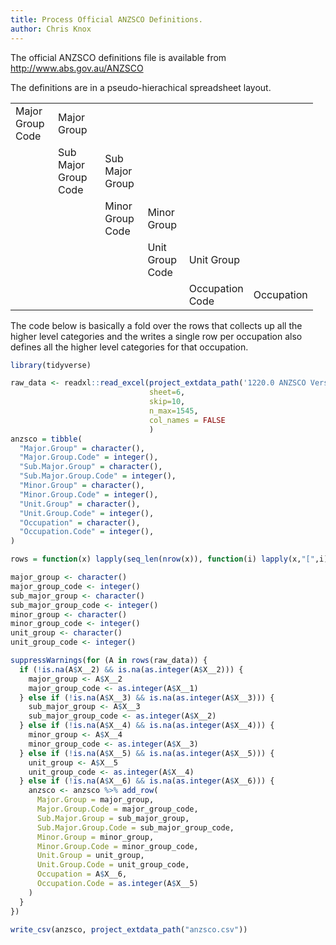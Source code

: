 ```yaml
---
title: Process Official ANZSCO Definitions.
author: Chris Knox
---
```



The official ANZSCO definitions file is available from 
[http://www.abs.gov.au/ANZSCO](http://www.abs.gov.au/ANZSCO)

The definitions are in a pseudo-hierachical spreadsheet layout.

+------------------+----------------------+------------------+-----------------+-----------------+------------+
| Major Group Code | Major Group          |                  |                 |                 |            |
+------------------+----------------------+------------------+-----------------+-----------------+------------+
|                  | Sub Major Group Code | Sub Major Group  |                 |                 |            |
+------------------+----------------------+------------------+-----------------+-----------------+------------+
|                  |                      | Minor Group Code | Minor Group     |                 |            |
+------------------+----------------------+------------------+-----------------+-----------------+------------+
|                  |                      |                  | Unit Group Code | Unit Group      |            |
+------------------+----------------------+------------------+-----------------+-----------------+------------+
|                  |                      |                  |                 | Occupation Code | Occupation |
+------------------+----------------------+------------------+-----------------+-----------------+------------+


The code below is basically a fold over the rows that collects up all the higher level categories
and the writes a single row per occupation also defines all the higher level categories for that 
occupation.


```r
library(tidyverse)

raw_data <- readxl::read_excel(project_extdata_path('1220.0 ANZSCO Version 1.2 Structure v3.xls'),
                               sheet=6,
                               skip=10,
                               n_max=1545,
                               col_names = FALSE
                               )
anzsco = tibble(
  "Major.Group" = character(),
  "Major.Group.Code" = integer(),
  "Sub.Major.Group" = character(),
  "Sub.Major.Group.Code" = integer(),
  "Minor.Group" = character(),
  "Minor.Group.Code" = integer(),
  "Unit.Group" = character(),
  "Unit.Group.Code" = integer(),
  "Occupation" = character(),
  "Occupation.Code" = integer(),
)

rows = function(x) lapply(seq_len(nrow(x)), function(i) lapply(x,"[",i))

major_group <- character()
major_group_code <- integer()
sub_major_group <- character()
sub_major_group_code <- integer()
minor_group <- character()
minor_group_code <- integer()
unit_group <- character()
unit_group_code <- integer()

suppressWarnings(for (A in rows(raw_data)) {
  if (!is.na(A$X__2) && is.na(as.integer(A$X__2))) {
    major_group <- A$X__2
    major_group_code <- as.integer(A$X__1)
  } else if (!is.na(A$X__3) && is.na(as.integer(A$X__3))) {
    sub_major_group <- A$X__3
    sub_major_group_code <- as.integer(A$X__2)
  } else if (!is.na(A$X__4) && is.na(as.integer(A$X__4))) {
    minor_group <- A$X__4
    minor_group_code <- as.integer(A$X__3)
  } else if (!is.na(A$X__5) && is.na(as.integer(A$X__5))) {
    unit_group <- A$X__5
    unit_group_code <- as.integer(A$X__4)
  } else if (!is.na(A$X__6) && is.na(as.integer(A$X__6))) {
    anzsco <- anzsco %>% add_row(
      Major.Group = major_group,
      Major.Group.Code = major_group_code,
      Sub.Major.Group = sub_major_group,
      Sub.Major.Group.Code = sub_major_group_code,
      Minor.Group = minor_group,
      Minor.Group.Code = minor_group_code,
      Unit.Group = unit_group,
      Unit.Group.Code = unit_group_code,
      Occupation = A$X__6,
      Occupation.Code = as.integer(A$X__5)
    )
  }
})

write_csv(anzsco, project_extdata_path("anzsco.csv"))

```
